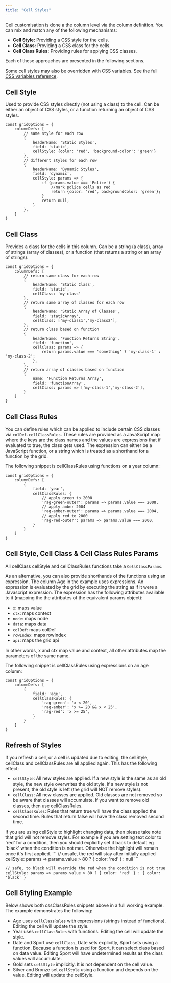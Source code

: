 ```yaml
---
title: "Cell Styles"
---
```


Cell customisation is done a the column level via the column definition. You can mix and match any of the following mechanisms:


- **Cell Style:** Providing a CSS style for the cells.
- **Cell Class:** Providing a CSS class for the cells.
- **Cell Class Rules:** Providing rules for applying CSS classes.

Each of these approaches are presented in the following sections.

Some cell styles may also be overridden with CSS variables. See the full [CSS variables reference](/global-style-customisation-variables/).

## Cell Style

Used to provide CSS styles directly (not using a class) to the cell. Can be either an object
of CSS styles, or a function returning an object of CSS styles.

<api-documentation source='column-properties/properties.json' section='styling' names='["cellStyle"]' ></api-documentation>

```
const gridOptions = {
    columnDefs: [
        // same style for each row
        {
            headerName: 'Static Styles',
            field: 'static',
            cellStyle: {color: 'red', 'background-color': 'green'}
        },
        // different styles for each row
        {
            headerName: 'Dynamic Styles',
            field: 'dynamic',
            cellStyle: params => {
                if (params.value === 'Police') {
                    //mark police cells as red
                    return {color: 'red', backgroundColor: 'green'};
                }
                return null;
            }
        },
    ]
}
```


## Cell Class


Provides a class for the cells in this column. Can be a string (a class), array of strings
(array of classes), or a function (that returns a string or an array of strings).

<api-documentation source='column-properties/properties.json' section='styling' names='["cellClass"]' ></api-documentation>

```
const gridOptions = {
    columnDefs: [
        // return same class for each row
        {
            headerName: 'Static Class',
            field: 'static',
            cellClass: 'my-class'
        },
        // return same array of classes for each row
        {
            headerName: 'Static Array of Classes',
            field: 'staticArray',
            cellClass: ['my-class1','my-class2'],
        },
        // return class based on function
        {
            headerName: 'Function Returns String',
            field: 'function',
            cellClass: params => {
                return params.value === 'something' ? 'my-class-1' : 'my-class-2';
            },
        },
        // return array of classes based on function
        {
            name: 'Function Returns Array',
            field: 'functionArray',
            cellClass: params => ['my-class-1','my-class-2'],
        }
    ]
}
```

## Cell Class Rules


You can define rules which can be applied to include certain CSS classes via `colDef.cellClassRules`.
These rules are provided as a JavaScript map where the keys are the class names and the values are expressions
that if evaluated to true, the class gets used. The expression can either be a JavaScript function,
or a string which is treated as a shorthand for a function by the grid.


<api-documentation source='column-properties/properties.json' section='styling' names='["cellClassRules"]' ></api-documentation>

The following snippet is cellClassRules using functions on a year column:


```
const gridOptions = {
    columnDefs: [
        {
            field: 'year',
            cellClassRules: {
                // apply green to 2008
                'rag-green-outer': params => params.value === 2008,
                // apply amber 2004
                'rag-amber-outer': params => params.value === 2004,
                // apply red to 2000
                'rag-red-outer': params => params.value === 2000,
            }
        }
    ]
}
```

## Cell Style, Cell Class & Cell Class Rules Params


All cellClass cellStyle and cellClassRules functions take a `CellClassParams`.

<interface-documentation interfaceName='CellClassParams' ></interface-documentation>

As an alternative, you can also provide shorthands of the functions using an expression.
The column Age in the example uses expressions. An expression is evaluated by the grid
by executing the string as if it were a Javascript expression. The expression
has the following attributes available to it (mapping the the attributes of the equivalent
params object):

- `x`: maps value
- `ctx`: maps context
- `node`: maps node
- `data`: maps data
- `colDef`: maps colDef
- `rowIndex`: maps rowIndex
- `api`: maps the grid api

In other words, x and ctx map value and context, all other attributes map the parameters of the same name.

The following snippet is cellClassRules using expressions on an age column:

```
const gridOptions = {
    columnDefs: [
        {
            field: 'age',
            cellClassRules: {
                'rag-green': 'x < 20',
                'rag-amber': 'x >= 20 && x < 25',
                'rag-red': 'x >= 25',
            }
        }
    ]
}
```

## Refresh of Styles

If you refresh a cell, or a cell is updated due to editing, the cellStyle,
cellClass and cellClassRules are all applied again. This has the following
effect:

- `cellStyle`: All new styles are applied. If a new style is the same as an old style, the new style overwrites the old style. If a new style is not present, the old style is left (the grid will NOT remove styles).
- `cellClass`: All new classes are applied. Old classes are not removed so be aware that classes will accumulate. If you want to remove old classes, then use cellClassRules.
- `cellClassRules`: Rules that return true will have the class applied the second time. Rules that return false will have the class removed second time.

<note>
If you are using cellStyle to highlight changing data, then please take note that grid will not remove styles. For example if you are setting text color to 'red' for a condition, then you should explicitly set it back to default eg 'black' when the condition is not met. Otherwise the highlight will remain once it's first applied.
</note>
```
// unsafe, the red will stay after initially applied
cellStyle: params => params.value > 80 ? { color: 'red' } : null
```

```
// safe, to black will override the red when the condition is not true
cellStyle: params => params.value > 80 ? { color: 'red' } : { color: 'black' }
```

## Cell Styling Example

Below shows both cssClassRules snippets above in a full working example. The example demonstrates the following:

- Age uses `cellClassRules` with expressions (strings instead of functions). Editing the cell will update the style.
- Year uses `cellClassRules` with functions. Editing the cell will update the style.
- Date and Sport use `cellClass`, Date sets explicitly, Sport sets using a function. Because a function is used for Sport, it can select class based on data value. Editing Sport will have undetermined results as the class values will accumulate.
- Gold sets `cellStyle` implicitly. It is not dependent on the cell value.
- Silver and Bronze set `cellStyle` using a function and depends on the value. Editing will update the cellStyle.

<GridExampleRunner title='Cell Styling' name='cell-styling' type='mixed'></GridExampleRunner>
